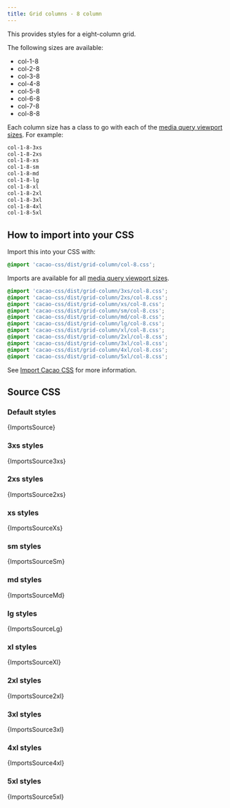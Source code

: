 ```yaml
---
title: Grid columns - 8 column
---
```


This provides styles for a eight-column grid.

The following sizes are available:

- col-1-8
- col-2-8
- col-3-8
- col-4-8
- col-5-8
- col-6-8
- col-7-8
- col-8-8

Each column size has a class to go with each of the [media query viewport sizes](/styles/media#viewport-media-queries). For example:

```css
col-1-8-3xs
col-1-8-2xs
col-1-8-xs
col-1-8-sm
col-1-8-md
col-1-8-lg
col-1-8-xl
col-1-8-2xl
col-1-8-3xl
col-1-8-4xl
col-1-8-5xl
```


## How to import into your CSS

Import this into your CSS with:

```css
@import 'cacao-css/dist/grid-column/col-8.css';
```

Imports are available for all [media query viewport sizes](/styles/media#viewport-media-queries).

```css
@import 'cacao-css/dist/grid-column/3xs/col-8.css';
@import 'cacao-css/dist/grid-column/2xs/col-8.css';
@import 'cacao-css/dist/grid-column/xs/col-8.css';
@import 'cacao-css/dist/grid-column/sm/col-8.css';
@import 'cacao-css/dist/grid-column/md/col-8.css';
@import 'cacao-css/dist/grid-column/lg/col-8.css';
@import 'cacao-css/dist/grid-column/xl/col-8.css';
@import 'cacao-css/dist/grid-column/2xl/col-8.css';
@import 'cacao-css/dist/grid-column/3xl/col-8.css';
@import 'cacao-css/dist/grid-column/4xl/col-8.css';
@import 'cacao-css/dist/grid-column/5xl/col-8.css';
```

See [Import Cacao CSS](/import) for more information.

## Source CSS

<!-- markdownlint-disable -->

### Default styles

<CodeBlock language="css" title="grid-column/col-8.css">{ImportsSource}</CodeBlock>

### 3xs styles

<CodeBlock language="css" title="grid-column/3xs/col-8.css">{ImportsSource3xs}</CodeBlock>

### 2xs styles

<CodeBlock language="css" title="grid-column/2xs/col-8.css">{ImportsSource2xs}</CodeBlock>

### xs styles

<CodeBlock language="css" title="grid-column/xs/col-8.css">{ImportsSourceXs}</CodeBlock>

### sm styles

<CodeBlock language="css" title="grid-column/sm/col-8.css">{ImportsSourceSm}</CodeBlock>

### md styles

<CodeBlock language="css" title="grid-column/md/col-8.css">{ImportsSourceMd}</CodeBlock>

### lg styles

<CodeBlock language="css" title="grid-column/lg/col-8.css">{ImportsSourceLg}</CodeBlock>

### xl styles

<CodeBlock language="css" title="grid-column/xl/col-8.css">{ImportsSourceXl}</CodeBlock>

### 2xl styles

<CodeBlock language="css" title="grid-column/2xl/col-8.css">{ImportsSource2xl}</CodeBlock>

### 3xl styles

<CodeBlock language="css" title="grid-column/3xl/col-8.css">{ImportsSource3xl}</CodeBlock>

### 4xl styles

<CodeBlock language="css" title="grid-column/4xl/col-8.css">{ImportsSource4xl}</CodeBlock>

### 5xl styles

<CodeBlock language="css" title="grid-column/5xl/col-8.css">{ImportsSource5xl}</CodeBlock>
